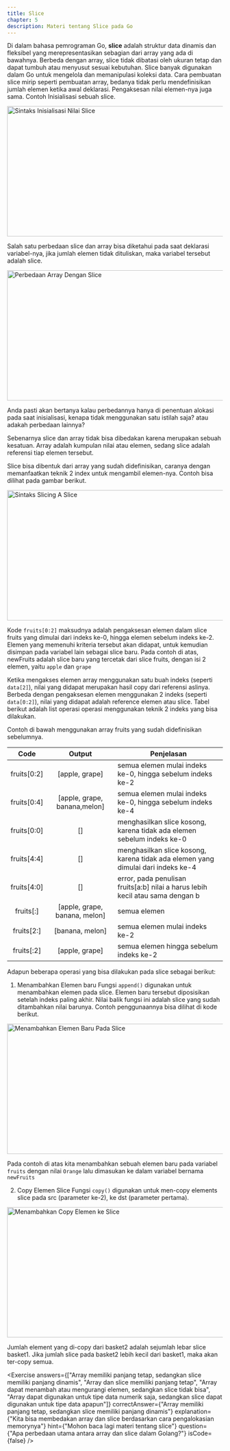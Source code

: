 ```yaml
---
title: Slice
chapter: 5
description: Materi tentang Slice pada Go
---
```


Di dalam bahasa pemrograman Go, **slice** adalah struktur data
dinamis dan fleksibel yang merepresentasikan sebagian dari array yang ada
di bawahnya. Berbeda dengan array, slice tidak dibatasi oleh ukuran tetap
dan dapat tumbuh atau menyusut sesuai kebutuhan. Slice banyak
digunakan dalam Go untuk mengelola dan memanipulasi koleksi data. Cara
pembuatan slice mirip seperti pembuatan array, bedanya tidak perlu
mendefinisikan jumlah elemen ketika awal deklarasi. Pengaksesan nilai
elemen-nya juga sama. Contoh Inisialisasi sebuah slice.

<Image src="/content/bab-5/bab-5-10.png" width="618" height="304" alt="Sintaks Inisialisasi Nilai Slice" />

Salah satu perbedaan slice dan array bisa diketahui pada saat deklarasi
variabel-nya, jika jumlah elemen tidak dituliskan, maka variabel tersebut
adalah slice.

<Image src="/content/bab-5/bab-5-11.png" width="618" height="304" alt="Perbedaan Array Dengan Slice" />

Anda pasti akan bertanya kalau perbedannya hanya di penentuan alokasi
pada saat inisialisasi, kenapa tidak menggunakan satu istilah saja? atau
adakah perbedaan lainnya?

Sebenarnya slice dan array tidak bisa dibedakan karena merupakan sebuah
kesatuan. Array adalah kumpulan nilai atau elemen, sedang slice adalah
referensi tiap elemen tersebut.

Slice bisa dibentuk dari array yang sudah didefinisikan, caranya dengan
memanfaatkan teknik 2 index untuk mengambil elemen-nya. Contoh bisa
dilihat pada gambar berikut.

<Image src="/content/bab-5/bab-5-10.png" width="618" height="304" alt="Sintaks Slicing A Slice" />

Kode `fruits[0:2]` maksudnya adalah pengaksesan elemen dalam slice fruits
yang dimulai dari indeks ke-0, hingga elemen sebelum indeks ke-2. Elemen
yang memenuhi kriteria tersebut akan didapat, untuk kemudian disimpan
pada variabel lain sebagai slice baru. Pada contoh di atas, newFruits adalah
slice baru yang tercetak dari slice fruits, dengan isi 2 elemen, yaitu `apple`
dan `grape`

Ketika mengakses elemen array menggunakan satu buah indeks (seperti
`data[2]`), nilai yang didapat merupakan hasil copy dari referensi aslinya.
Berbeda dengan pengaksesan elemen menggunakan 2 indeks (seperti
`data[0:2]`), nilai yang didapat adalah reference elemen atau slice.
Tabel berikut adalah list operasi operasi menggunakan teknik 2 indeks yang
bisa dilakukan.

Contoh di bawah menggunakan array fruits yang sudah didefinisikan sebelumnya.

|    Code     |            Output             | Penjelasan                                                                       |
| :---------: | :---------------------------: | -------------------------------------------------------------------------------- |
| fruits[0:2] |        [apple, grape]         | semua elemen mulai indeks ke-0, hingga sebelum indeks ke-2                       |
| fruits[0:4] | [apple, grape, banana,melon]  | semua elemen mulai indeks ke-0, hingga sebelum indeks ke-4                       |
| fruits[0:0] |              []               | menghasilkan slice kosong, karena tidak ada elemen sebelum indeks ke-0           |
| fruits[4:4] |              []               | menghasilkan slice kosong, karena tidak ada elemen yang dimulai dari indeks ke-4 |
| fruits[4:0] |              []               | error, pada penulisan fruits[a:b] nilai a harus lebih kecil atau sama dengan b   |
|  fruits[:]  | [apple, grape, banana, melon] | semua elemen                                                                     |
| fruits[2:]  |        [banana, melon]        | semua elemen mulai indeks ke-2                                                   |
| fruits[:2]  |        [apple, grape]         | semua elemen hingga sebelum indeks ke-2                                          |

Adapun beberapa operasi yang bisa dilakukan pada slice sebagai berikut:
1. Menambahkan Elemen baru
  Fungsi `append()` digunakan untuk menambahkan elemen pada slice. 
  Elemen baru tersebut diposisikan setelah indeks paling akhir. Nilai balik 
  fungsi ini adalah slice yang sudah ditambahkan nilai barunya. Contoh 
  penggunaannya bisa dilihat di kode berikut.

  <Image src="/content/bab-5/bab-5-13.png" width="618" height="304" alt="Menambahkan Elemen Baru Pada Slice" />

  Pada contoh di atas kita menambahkan sebuah elemen baru pada 
  variabel `fruits` dengan nilai `Orange` lalu dimasukan ke dalam variabel 
  bernama `newFruits`

2. Copy Elemen Slice
  Fungsi `copy()` digunakan untuk men-copy elements slice pada src (parameter ke-2), ke dst (parameter pertama).

  <Image src="/content/bab-5/bab-5-14.png" width="618" height="304" alt="Menambahkan Copy Elemen ke Slice" />

  Jumlah element yang di-copy dari basket2 adalah sejumlah lebar slice 
  basket1. Jika jumlah slice pada basket2 lebih kecil dari basket1, maka 
  akan ter-copy semua.

<Exercise 
  answers={["Array memiliki panjang tetap, sedangkan slice memiliki panjang dinamis", "Array dan slice memiliki panjang tetap", "Array dapat menambah atau mengurangi elemen, sedangkan slice tidak bisa", "Array dapat digunakan untuk tipe data numerik saja, sedangkan slice dapat digunakan untuk tipe data apapun"]}
  correctAnswer={"Array memiliki panjang tetap, sedangkan slice memiliki panjang dinamis"}
  explanation={"Kita bisa membedakan array dan slice berdasarkan cara pengalokasian memorynya"}
  hint={"Mohon baca lagi materi tentang slice"}
  question={"Apa perbedaan utama antara array dan slice dalam Golang?"}
  isCode={false}
/>
